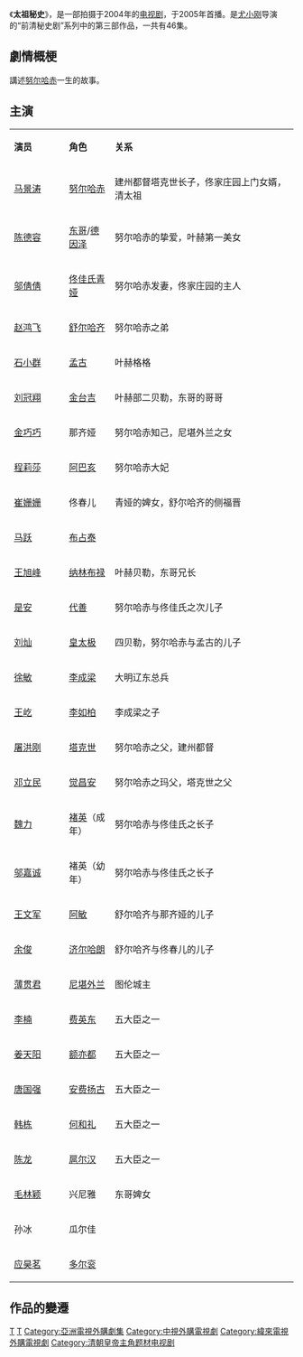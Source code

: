 {{电视节目信息框
| 颜色 = #FFCC00
| 名稱 = 太祖秘史
| 原名 = 
| 圖片 = 
| 圖說 = 
| 分類 = 清宫历史剧
| 原創者 = 
| 編劇 = 
| 導演 = [[尤小刚|尤小刚]]
| 演出 = [[马景涛|马景涛]]、[[陈德容|陈德容]]、[[邬倩倩|邬倩倩]]、[[赵鸿飞|赵鸿飞]]、[[金巧巧|金巧巧]]、[[石小群|石小群]]、[[程莉莎|程莉莎]]、[[劉宇橋|刘冠翔]]、[[徐敏_(1947年)|徐敏]]
| 配音 = 
| 旁白 = 
| 主題曲 = 莽原
| 片尾曲 = 震得天上露出星
| 插曲 = 
| 作曲 = 
| 國家 = {{PRC}}
| 語言 = [[普通话|普通话]]
| 季數 = 
| 集數 = 46集
| 每集列表 = 
| 製片人 = [[尤小刚|尤小刚]]
| 製作年份 = 2004年
| 執行製片 = 
| 制作公司 = [[中北电视艺术中心|中北电视艺术中心]]
| 拍攝地 = 
| 攝像 = 
| 每集長 = 
| 電視網 = 
| 視頻制式 = 
| 音頻制式 = 
| 開始 = {{start_date|2005||}}
| 結束 = 
| 先於 = [[康熙秘史|康熙秘史]]<br>[[乾隆秘史|乾隆秘史]]
| 後於 = [[孝庄秘史|孝庄秘史]]<br>[[皇太子秘史|皇太子秘史]]
| 相關劇集 = 
| 官方網站 = 
| 播出國家 = {{CHNML}}
| 出品人 = 
}}
《'''太祖秘史'''》，是一部拍摄于2004年的[[电视剧|电视剧]]，于2005年首播。是[[尤小刚|尤小刚]]导演的“前清秘史剧”系列中的第三部作品，一共有46集。

==劇情概梗==
講述[[努尔哈赤|努尔哈赤]]一生的故事。

==主演==
{|class="wikitable" width="60%"
|- style="background:cornflowerblue; color:white" align=center
|style="width:12%"|'''演员'''||style="width:10%"|'''角色'''||style="width:40%"|'''关系'''
|-
|[[马景涛|马景涛]]||[[努尔哈赤|努尔哈赤]]||建州都督塔克世长子，佟家庄园上门女婿，清太祖
|-
|[[陈德容|陈德容]]||[[北关老女|东哥]]/[[塔因查|德因泽]]||努尔哈赤的挚爱，叶赫第一美女
|-
|[[邬倩倩|邬倩倩]]||[[清太祖元妃|佟佳氏青娅]]||努尔哈赤发妻，佟家庄园的主人
|-
|[[赵鸿飞|赵鸿飞]]||[[舒尔哈齐|舒尔哈齐]]||努尔哈赤之弟
|-
|[[石小群|石小群]]||[[孝慈高皇后_(清朝)|孟古]]||叶赫格格
|-
|[[刘冠翔|刘冠翔]]||[[金台石|金台吉]]||叶赫部二贝勒，东哥的哥哥
|-
|[[金巧巧|金巧巧]]||那齐娅||努尔哈赤知己，尼堪外兰之女
|-
|[[程莉莎|程莉莎]]||[[清太祖大妃|阿巴亥]]||努尔哈赤大妃
|-
|[[崔姗姗|崔姗姗]]||佟春儿||青娅的婢女，舒尔哈齐的侧福晋
|-
|[[马跃_(演员)|马跃]]||[[布占泰|布占泰]]||
|-
|[[王旭峰|王旭峰]]||[[纳林布禄|纳林布禄]]||叶赫贝勒，东哥兄长
|-
|[[是安|是安]]||[[代善|代善]]||努尔哈赤与佟佳氏之次儿子 
|-
|[[刘灿|刘灿]]||[[皇太极|皇太极]]||四贝勒，努尔哈赤与孟古的儿子
|-
|[[徐敏_(1947年)|徐敏]]||[[李成梁|李成梁]]||大明辽东总兵
|-
|[[王屹|王屹]]||[[李如柏|李如柏]]||李成梁之子
|-
|[[屠洪刚|屠洪刚]]||[[塔克世|塔克世]]||努尔哈赤之父，建州都督
|-
|[[邓立民|邓立民]]||[[觉昌安|觉昌安]]||努尔哈赤之玛父，塔克世之父
|-
|[[魏力|魏力]]||[[褚英|褚英]]（成年）||努尔哈赤与佟佳氏之长子 
|-
|[[邬嘉诚|邬嘉诚]]||褚英（幼年）||努尔哈赤与佟佳氏之长子 
|-
|[[王文军|王文军]]||[[阿敏_(清朝)|阿敏]]||舒尔哈齐与那齐娅的儿子
|-
|[[余俊|余俊]]||[[济尔哈朗|济尔哈朗]]||舒尔哈齐与佟春儿的儿子
|-
|[[薄贯君|薄贯君]]||[[尼堪外兰|尼堪外兰]]||图伦城主
|-
|[[李楠|李楠]]||[[费英东|费英东]]||五大臣之一
|-
|[[姜天阳|姜天阳]]||[[额亦都|额亦都]]||五大臣之一
|-
|[[唐国强|唐国强]]||[[安费扬古|安费扬古]]||五大臣之一
|-
|[[韩栋|韩栋]]||[[何和礼|何和礼]]||五大臣之一
|-
|[[陈龙|陈龙]]||[[扈尔汉|扈尔汉]]||五大臣之一
|-
|[[毛林林|毛林颖]]||兴尼雅||东哥婢女
|-
|孙冰||瓜尔佳||
|-
|[[应昊茗|应昊茗]]||[[多尔衮|多尔衮]]||
|}

== 作品的變遷 ==
{{電視節目的變遷
|電視台= {{flagicon|Taiwan}} [[緯來育樂台|緯來育樂台]]
|播放檔次= 星期六至日 14:00 - 17:00<br/>(6/9 14:00 - 15:00完結篇)
|節目名稱=努爾哈赤秘史<br/>(2013.04.14 - 2013.06.09)
|上一節目= [[七俠五義人間道|七俠五義人間道]]<br />(2013.02.23 - 2013.04.13)<br />(2/24 14:00～16:00)<br />(3/23 13:30～16:30)<br />(4/13 14:00～16:00)
|下一節目= [[京城大狀師|京城大狀師]]<br/>(2013.06.09 - 2013.07.07)<br/>(6/9 15:00 - 17:00)
}}
{{2004年中國大陸古裝/民初電視劇|nocat}}
{{中視八點檔}}
[[Category:清朝早期背景電視劇|T]]
[[Category:2004年中國電視劇集|T]]
[[Category:亞洲電視外購劇集|Category:亞洲電視外購劇集]]
[[Category:中視外購電視劇|Category:中視外購電視劇]]
[[Category:緯來電視外購電視劇|Category:緯來電視外購電視劇]]
[[Category:清朝皇帝主角题材电视剧|Category:清朝皇帝主角题材电视剧]]